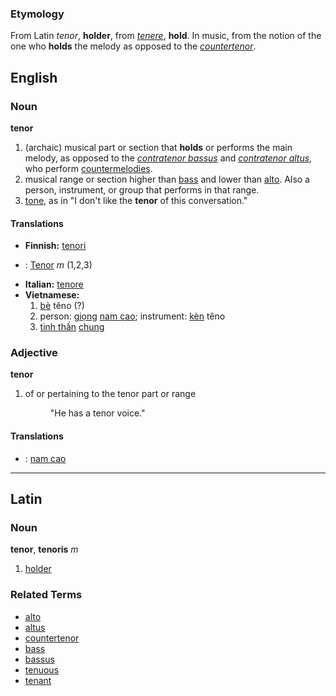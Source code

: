 ===Etymology===
From Latin ''tenor'', '''holder''', from ''[[tenere]]'', '''hold'''.  In music, from the notion of the one who '''holds''' the melody as opposed to the ''[[countertenor]]''.

==English==

===Noun===
'''tenor'''

# (archaic) musical part or section that '''holds''' or performs the main melody, as opposed to the ''[[contratenor bassus]]'' and ''[[contratenor altus]]'', who perform [[countermelodies]].
# musical range or section higher than [[bass]] and lower than [[alto]].  Also a person, instrument, or group that performs in that range.
# [[tone]], as in "I don't like the '''tenor''' of this conversation."

====Translations====
*'''Finnish:''' [[tenori]]
*{{msg:de}}: [[Tenor]] ''m'' (1,2,3)
*'''Italian:'''  [[tenore]]
*'''Vietnamese:'''
*#[[bè]] têno (?)
*#person: [[giọng]] [[nam cao]]; instrument: [[kèn]] têno
*#[[tinh thần]] [[chung]]

===Adjective===
'''tenor'''

# of or pertaining to the tenor part or range
#: "He has a tenor voice."

====Translations====
*{{vi}}: [[nam cao]]

----
==Latin==
===Noun===
'''tenor''', '''tenoris''' ''m''

# [[holder]]

===Related Terms===
*[[alto]]
*[[altus]]
*[[countertenor]]
*[[bass]]
*[[bassus]]
*[[tenuous]]
*[[tenant]]